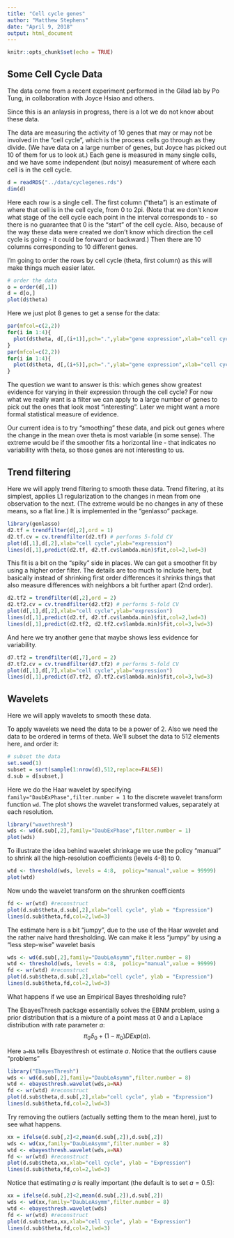 ```yaml
---
title: "Cell cycle genes"
author: "Matthew Stephens"
date: "April 9, 2018"
output: html_document
---
```


```r
knitr::opts_chunk$set(echo = TRUE)
```

## Some Cell Cycle Data

The data come from a recent experiment performed in the Gilad lab by Po Tung, in collaboration with Joyce Hsiao and others. 

Since this is an anlaysis in progress, there is a lot we do not
know about these data.


The data are measuring the activity of 10 genes that may or may not be involved in the "cell cycle", which is the process cells go through as
they divide. (We have data on a large number of genes, but Joyce has picked out 10 of them for us to look at.) Each gene is measured
in many single cells, and we have some independent (but noisy) measurement of where each cell is in the cell cycle.


```r
d = readRDS("../data/cyclegenes.rds")
dim(d)
```

Here each row is a single cell. The first column ("theta") is an estimate
of where that cell is in the cell cycle, from 0 to 2pi. (Note
that we don't know what stage of the cell cycle each point in the
interval corresponds to - so there is no guarantee that 0 is the
"start" of the cell cycle. Also, because of the way these data were created we don't know which direction the cell cycle is going - it could be forward or backward.) Then there are 10 columns corresponding
to 10 different genes.

I'm going to order the rows by cell cycle (theta, first column) as this will make
things much easier later.
```r
# order the data
o = order(d[,1])
d = d[o,]
plot(d$theta)
```

Here we just plot 8 genes to get a sense for the data:
```r
par(mfcol=c(2,2))
for(i in 1:4){
  plot(d$theta, d[,(i+1)],pch=".",ylab="gene expression",xlab="cell cycle location")
}
par(mfcol=c(2,2))
for(i in 1:4){
  plot(d$theta, d[,(i+5)],pch=".",ylab="gene expression",xlab="cell cycle location")
}
```

The question we want to answer is this: which genes show greatest
evidence for varying in their expression through the cell cycle?
For now what we really want is a filter we can apply to a large
number of genes to pick out the ones that look most "interesting".
Later we might want a more formal statistical measure of evidence.

Our current idea is to try "smoothing" these data, and pick out genes
where the change in the mean over theta is most variable (in some sense).
The extreme would be if the smoother fits
a horizontal line - that indicates no variability with theta, so those genes are not interesting
to us.

## Trend filtering

Here we will apply trend filtering to smooth these data. Trend filtering,
at its simplest, applies L1 regularization to the changes in mean from one observation to the next.
(The extreme would be no changes in any of these means, so a flat line.)
It is implemented in the "genlasso" package.

```r
library(genlasso)
d2.tf = trendfilter(d[,2],ord = 1)
d2.tf.cv = cv.trendfilter(d2.tf) # performs 5-fold CV
plot(d[,1],d[,2],xlab="cell cycle",ylab="expression")
lines(d[,1],predict(d2.tf, d2.tf.cv$lambda.min)$fit,col=2,lwd=3)
```

This fit is a bit on the "spiky" side in places.
We can get a smoother fit by using a higher order filter. The details
are too much to include here, but basically instead of shrinking first
order differences it shrinks things that also measure differences with neighbors
a bit further apart (2nd order).
```r
d2.tf2 = trendfilter(d[,2],ord = 2)
d2.tf2.cv = cv.trendfilter(d2.tf2) # performs 5-fold CV
plot(d[,1],d[,2],xlab="cell cycle",ylab="expression")
lines(d[,1],predict(d2.tf, d2.tf.cv$lambda.min)$fit,col=2,lwd=3)
lines(d[,1],predict(d2.tf2, d2.tf2.cv$lambda.min)$fit,col=3,lwd=3)
```

And here we try another gene that maybe shows less evidence for variability.
```r
d7.tf2 = trendfilter(d[,7],ord = 2)
d7.tf2.cv = cv.trendfilter(d7.tf2) # performs 5-fold CV
plot(d[,1],d[,7],xlab="cell cycle",ylab="expression")
lines(d[,1],predict(d7.tf2, d7.tf2.cv$lambda.min)$fit,col=3,lwd=3)
```


## Wavelets 

Here we will apply wavelets to smooth these data.

To apply wavelets we need the data to be a power of 2.
Also we need the data to be ordered in terms of theta.
We'll subset the data to 512 elements here, and order it:
```r
# subset the data
set.seed(1)
subset = sort(sample(1:nrow(d),512,replace=FALSE))
d.sub = d[subset,]
```


Here we do the Haar wavelet by specifying `family="DaubExPhase",filter.number = 1` to the discrete wavelet 
transform function `wd`. The plot shows the wavelet transformed
values, separately at each resolution.
```r
library("wavethresh")
wds <- wd(d.sub[,2],family="DaubExPhase",filter.number = 1)
plot(wds)
```

To illustrate the idea behind wavelet shrinkage we use
the policy "manual" to shrink all the high-resolution coefficients 
(levels 4-8) to 0. 
```r
wtd <- threshold(wds, levels = 4:8,  policy="manual",value = 99999) 
plot(wtd) 
```

Now undo the wavelet transform on the shrunken coefficients
```r
fd <- wr(wtd) #reconstruct
plot(d.sub$theta,d.sub[,2],xlab="cell cycle", ylab = "Expression")
lines(d.sub$theta,fd,col=2,lwd=3)
```


The estimate here is a bit "jumpy", due to the use of the Haar wavelet and the rather naive hard thresholding. We can make it less "jumpy"
by using a "less step-wise" wavelet basis
```r
wds <- wd(d.sub[,2],family="DaubLeAsymm",filter.number = 8)
wtd <- threshold(wds, levels = 4:8,  policy="manual",value = 99999) 
fd <- wr(wtd) #reconstruct
plot(d.sub$theta,d.sub[,2],xlab="cell cycle", ylab = "Expression")
lines(d.sub$theta,fd,col=2,lwd=3)
```

What happens if we use an Empirical Bayes thresholding rule?

The EbayesThresh package essentially solves the EBNM problem,
using a prior distribution that is a mixture of a point mass at 0
and a Laplace distribution with rate parameter $a$:
$$ \pi_0 \delta_0 + (1-\pi_0) DExp(a).$$

Here `a=NA` tells Ebayesthresh ot estimate $a$.
Notice that the outliers cause "problems"
```r
library("EbayesThresh")
wds <- wd(d.sub[,2],family="DaubLeAsymm",filter.number = 8)
wtd <- ebayesthresh.wavelet(wds,a=NA)
fd <- wr(wtd) #reconstruct
plot(d.sub$theta,d.sub[,2],xlab="cell cycle", ylab = "Expression")
lines(d.sub$theta,fd,col=2,lwd=3)
```

Try removing the outliers (actually setting them to the mean here),
just to see what happens.
```r
xx = ifelse(d.sub[,2]<2,mean(d.sub[,2]),d.sub[,2])
wds <- wd(xx,family="DaubLeAsymm",filter.number = 8)
wtd <- ebayesthresh.wavelet(wds,a=NA)
fd <- wr(wtd) #reconstruct
plot(d.sub$theta,xx,xlab="cell cycle", ylab = "Expression")
lines(d.sub$theta,fd,col=2,lwd=3)
```


Notice that estimating $a$ is really important (the default is
to set $a=0.5$):
```r
xx = ifelse(d.sub[,2]<2,mean(d.sub[,2]),d.sub[,2])
wds <- wd(xx,family="DaubLeAsymm",filter.number = 8)
wtd <- ebayesthresh.wavelet(wds)
fd <- wr(wtd) #reconstruct
plot(d.sub$theta,xx,xlab="cell cycle", ylab = "Expression")
lines(d.sub$theta,fd,col=2,lwd=3)
```




